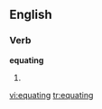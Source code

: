 ==English==

===Verb===
'''equating'''

#{{present participle of|[[equate]]}}

[[vi:equating]]
[[tr:equating]]
